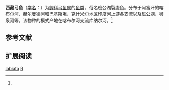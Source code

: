 {{Speciesbox
| name = 西藏弓鱼
| status = 
| status_system = 
| image = 
| genus = Racoma
| species = labiata
| authority = McClelland, 1842<ref name='id6226'>{{cite web| url =http://www.bioinfo.cn/db05/BjdwSpecies.php?action=view&id=6226| title =西藏弓鱼| work =中国动物物种编目数据库| publisher =中国科学院微生物研究所| author =中国科学院动物研究所| accessdate =2009-04-11| deadurl =yes| archiveurl =https://web.archive.org/web/20160305015534/http://www.bioinfo.cn/db05/BjdwSpecies.php?action=view&id=6226| archivedate =2016-03-05| df =}}</ref>
}}

'''西藏弓鱼'''（[[学名|学名]]：{{lang|la|''Racoma labiata''}}）为[[鲤科|鲤科]][[弓鱼属|弓鱼属]]的[[鱼类|鱼类]]，俗名班公湖裂腹鱼。分布于阿富汗的喀布尔河、赫尔曼德河和巴基斯坦、克什米尔地区印度河上游各支流以及班公湖、狮泉河等。该物种的模式产地在喀布尔河支流库纳尔河。<ref name='id6226'/>

== 参考文献 ==
{{reflist}}

== 扩展阅读 ==
{{refbegin}}
{{wikispecies-inline|Racoma labiata|西藏弓鱼}}
{{refend}}
{{Taxonbar|from=Q3756481}}

[[Category:弓鱼属|labiata]]
[[Category:1842年描述的魚類|R]]


{{鯉形目小作品}}